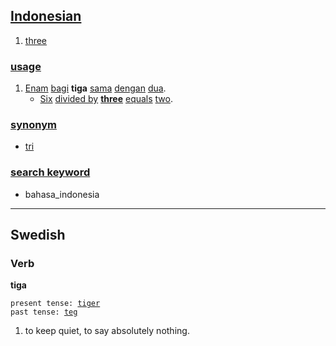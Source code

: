 == [[Indonesian]] ==

# [[three]]

=== [[usage]] ===
# [[enam|Enam]] [[bagi]] '''tiga''' [[sama]] [[dengan]] [[dua]].
#* [[six|Six]] [[divided by]] '''[[three]]''' [[equal]]s [[two]].

=== [[synonym]] ===
* [[tri]]

=== [[search keyword]] ===
* bahasa_indonesia


----
==Swedish==
===Verb===
'''tiga''' 

 present tense: [[tiger#Swedish|tiger]]
 past tense: [[teg#Swedish|teg]]


#to keep quiet, to say absolutely nothing.